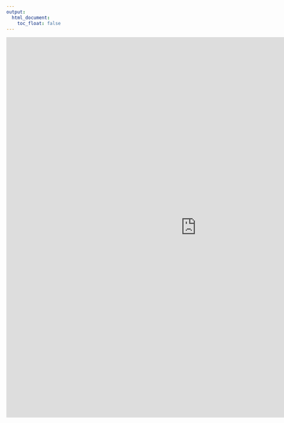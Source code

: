```yaml
---
output:
  html_document:
    toc_float: false
---
```


<iframe src="https://globalhealthresearch.shinyapps.io/litapp/" style="border: none; width: 1000px; height: 1000px;"></iframe>